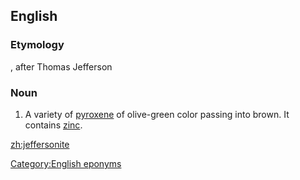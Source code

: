 ==English==

===Etymology===
{{suffix|Jefferson|ite|lang=en}}, after Thomas Jefferson

===Noun===
{{en-noun}}

# {{label|en|mineralogy}} A variety of [[pyroxene]] of olive-green color passing into brown. It contains [[zinc]].

[[Category:English eponyms]]

[[zh:jeffersonite]]